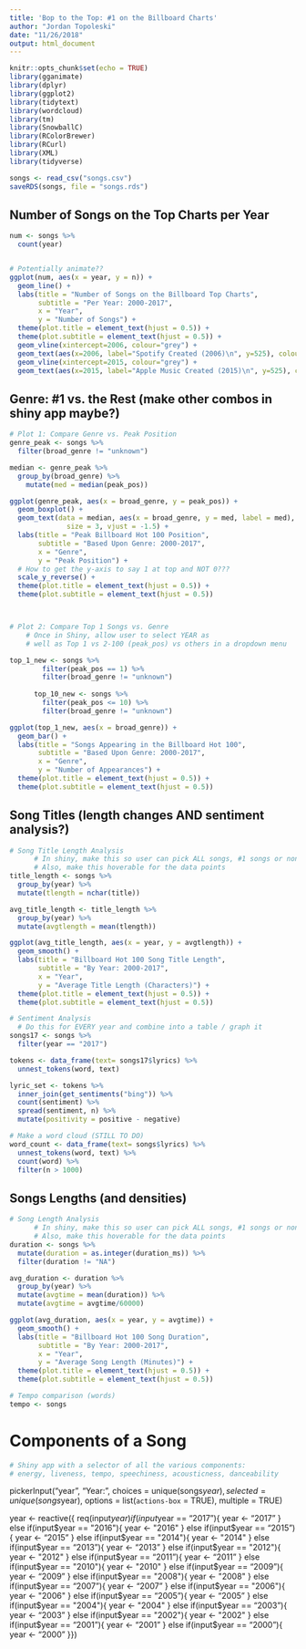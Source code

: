 ```yaml
---
title: 'Bop to the Top: #1 on the Billboard Charts'
author: "Jordan Topoleski"
date: "11/26/2018"
output: html_document
---
```


```r
knitr::opts_chunk$set(echo = TRUE)
library(gganimate)
library(dplyr)
library(ggplot2)
library(tidytext)
library(wordcloud)
library(tm)
library(SnowballC)
library(RColorBrewer)
library(RCurl)
library(XML)
library(tidyverse)

songs <- read_csv("songs.csv")
saveRDS(songs, file = "songs.rds")
```

## Number of Songs on the Top Charts per Year

```r
num <- songs %>%
  count(year)


# Potentially animate??
ggplot(num, aes(x = year, y = n)) + 
  geom_line() +
  labs(title = "Number of Songs on the Billboard Top Charts",
       subtitle = "Per Year: 2000-2017",
       x = "Year",
       y = "Number of Songs") +
  theme(plot.title = element_text(hjust = 0.5)) + 
  theme(plot.subtitle = element_text(hjust = 0.5)) +
  geom_vline(xintercept=2006, colour="grey") +
  geom_text(aes(x=2006, label="Spotify Created (2006)\n", y=525), colour="blue", angle=90) +
  geom_vline(xintercept=2015, colour="grey") +
  geom_text(aes(x=2015, label="Apple Music Created (2015)\n", y=525), colour="red", angle=90)
```

## Genre: #1 vs. the Rest (make other combos in shiny app maybe?)

```r
# Plot 1: Compare Genre vs. Peak Position
genre_peak <- songs %>%
  filter(broad_genre != "unknown")

median <- genre_peak %>%
  group_by(broad_genre) %>%
    mutate(med = median(peak_pos))

ggplot(genre_peak, aes(x = broad_genre, y = peak_pos)) + 
  geom_boxplot() +
  geom_text(data = median, aes(x = broad_genre, y = med, label = med), 
              size = 3, vjust = -1.5) +
  labs(title = "Peak Billboard Hot 100 Position",
       subtitle = "Based Upon Genre: 2000-2017",
       x = "Genre",
       y = "Peak Position") +
  # How to get the y-axis to say 1 at top and NOT 0???
  scale_y_reverse() +
  theme(plot.title = element_text(hjust = 0.5)) + 
  theme(plot.subtitle = element_text(hjust = 0.5))



# Plot 2: Compare Top 1 Songs vs. Genre
    # Once in Shiny, allow user to select YEAR as 
    # well as Top 1 vs 2-100 (peak_pos) vs others in a dropdown menu

top_1_new <- songs %>%
        filter(peak_pos == 1) %>%
        filter(broad_genre != "unknown")
      
      top_10_new <- songs %>%
        filter(peak_pos <= 10) %>%
        filter(broad_genre != "unknown")

ggplot(top_1_new, aes(x = broad_genre)) + 
  geom_bar() +
  labs(title = "Songs Appearing in the Billboard Hot 100",
       subtitle = "Based Upon Genre: 2000-2017",
       x = "Genre",
       y = "Number of Appearances") +
  theme(plot.title = element_text(hjust = 0.5)) + 
  theme(plot.subtitle = element_text(hjust = 0.5))
```

## Song Titles (length changes AND sentiment analysis?)

```r
# Song Title Length Analysis
      # In shiny, make this so user can pick ALL songs, #1 songs or non-#1 songs
      # Also, make this hoverable for the data points
title_length <- songs %>%
  group_by(year) %>%
  mutate(tlength = nchar(title))

avg_title_length <- title_length %>%
  group_by(year) %>%
  mutate(avgtlength = mean(tlength))

ggplot(avg_title_length, aes(x = year, y = avgtlength)) + 
  geom_smooth() +
  labs(title = "Billboard Hot 100 Song Title Length",
       subtitle = "By Year: 2000-2017",
       x = "Year",
       y = "Average Title Length (Characters)") +
  theme(plot.title = element_text(hjust = 0.5)) + 
  theme(plot.subtitle = element_text(hjust = 0.5))

# Sentiment Analysis
  # Do this for EVERY year and combine into a table / graph it
songs17 <- songs %>%
  filter(year == "2017")

tokens <- data_frame(text= songs17$lyrics) %>%
  unnest_tokens(word, text)

lyric_set <- tokens %>%
  inner_join(get_sentiments("bing")) %>%
  count(sentiment) %>%
  spread(sentiment, n) %>%
  mutate(positivity = positive - negative)

# Make a word cloud (STILL TO DO)
word_count <- data_frame(text= songs$lyrics) %>%
  unnest_tokens(word, text) %>%
  count(word) %>%
  filter(n > 1000)
```

## Songs Lengths (and densities)

```r
# Song Length Analysis
      # In shiny, make this so user can pick ALL songs, #1 songs or non-#1 songs
      # Also, make this hoverable for the data points
duration <- songs %>%
  mutate(duration = as.integer(duration_ms)) %>%
  filter(duration != "NA")

avg_duration <- duration %>%
  group_by(year) %>%
  mutate(avgtime = mean(duration)) %>%
  mutate(avgtime = avgtime/60000)

ggplot(avg_duration, aes(x = year, y = avgtime)) + 
  geom_smooth() +
  labs(title = "Billboard Hot 100 Song Duration",
       subtitle = "By Year: 2000-2017",
       x = "Year",
       y = "Average Song Length (Minutes)") +
  theme(plot.title = element_text(hjust = 0.5)) + 
  theme(plot.subtitle = element_text(hjust = 0.5))

# Tempo comparison (words)
tempo <- songs
```

# Components of a Song

```r
# Shiny app with a selector of all the various components:
# energy, liveness, tempo, speechiness, acousticness, danceability
```

pickerInput("year",
                                "Year:",
                                choices = unique(songs$year),
                                selected = unique(songs$year),
                                options = list(`actions-box` = TRUE), 
                                multiple = TRUE)

year <- reactive({
        req(input$year)
        if(input$year == "2017"){
          year <- "2017"
        } else if(input$year == "2016"){
          year <- "2016"
        } else if(input$year == "2015"){
          year <- "2015"
        } else if(input$year == "2014"){
          year <- "2014"
        } else if(input$year == "2013"){
          year <- "2013"
        } else if(input$year == "2012"){
          year <- "2012"
        } else if(input$year == "2011"){
          year <- "2011"
        } else if(input$year == "2010"){
          year <- "2010"
        } else if(input$year == "2009"){
          year <- "2009"
        } else if(input$year == "2008"){
          year <- "2008"
        } else if(input$year == "2007"){
          year <- "2007"
        } else if(input$year == "2006"){
          year <- "2006"
        } else if(input$year == "2005"){
          year <- "2005"
        } else if(input$year == "2004"){
          year <- "2004"
        } else if(input$year == "2003"){
          year <- "2003"
        } else if(input$year == "2002"){
          year <- "2002"
        } else if(input$year == "2001"){
          year <- "2001"
        } else if(input$year == "2000"){
          year <- "2000"
        }})



